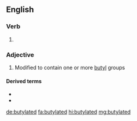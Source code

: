 ==English==

===Verb===
{{head|en|verb form}}

# {{en-past of|butylate}}

===Adjective===
{{en-adj}}

# {{label|en|organic chemistry}} Modified to contain one or more [[butyl]] groups

====Derived terms====
* {{l|en|butylated hydroxyanisole}}
* {{l|en|butylated hydroxytoluene}}

[[de:butylated]]
[[fa:butylated]]
[[hi:butylated]]
[[mg:butylated]]